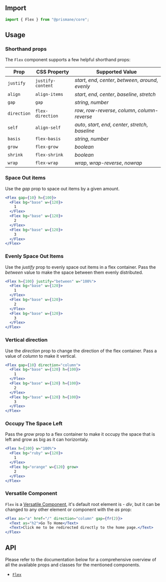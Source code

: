 ## Import

```js
import { Flex } from "@prismane/core";
```

## Usage

### Shorthand props

The `Flex` component supports a few helpful shorthand props:

| Prop        | CSS Property      | Supported Value                                         |
| ----------- | ----------------- | ------------------------------------------------------- |
| `justify`   | `justify-content` | _start_, _end_, _center_, _between_, _around_, _evenly_ |
| `align`     | `align-items`     | _start_, _end_, _center_, _baseline_, _stretch_         |
| `gap`       | `gap`             | _string_, _number_                                      |
| `direction` | `flex-direction`  | _row_, _row-reverse_, _column_, _column-reverse_        |
| `self`      | `align-self`      | _auto_, _start_, _end_, _center_, _stretch_, _baseline_ |
| `basis`     | `flex-basis`      | _string_, _number_                                      |
| `grow`      | `flex-grow`       | _boolean_                                               |
| `shrink`    | `flex-shrink`     | _boolean_                                               |
| `wrap`      | `flex-wrap`       | _wrap_, _wrap-reverse_, _nowrap_                        |

### Space Out items

Use the _gap_ prop to space out items by a given amount.

```jsx preview
<Flex gap={10} h={100}>
  <Flex bg="base" w={120}>
    1
  </Flex>
  <Flex bg="base" w={120}>
    2
  </Flex>
  <Flex bg="base" w={120}>
    3
  </Flex>
</Flex>
```

### Evenly Space Out Items

Use the _justify_ prop to evenly space out items in a flex container. Pass the _between_ value to make the space between them evenly distributed.

```jsx preview
<Flex h={100} justify="between" w="100%">
  <Flex bg="base" w={120}>
    1
  </Flex>
  <Flex bg="base" w={120}>
    2
  </Flex>
  <Flex bg="base" w={120}>
    3
  </Flex>
</Flex>
```

### Vertical direction

Use the _direction_ prop to change the direction of the flex container. Pass a value of _column_ to make it vertical.

```jsx preview
<Flex gap={10} direction="column">
  <Flex bg="base" w={120} h={100}>
    1
  </Flex>
  <Flex bg="base" w={120} h={100}>
    2
  </Flex>
  <Flex bg="base" w={120} h={100}>
    3
  </Flex>
</Flex>
```

### Occupy The Space Left

Pass the _grow_ prop to a flex container to make it occupy the space that is left and grow as big as it can horizontaly.

```jsx preview
<Flex h={100} w="100%">
  <Flex bg="ruby" w={120}>
    1
  </Flex>
  <Flex bg="orange" w={120} grow>
    2
  </Flex>
</Flex>
```

### Versatile Component

`Flex` is a [Versatile Component](/docs/getting-started/versatile-components), it's default root element is - _div_, but it can be changed to any other element or component with the _as_ prop:

```jsx preview
<Flex as="a" href="/" direction="column" gap={fr(2)}>
  <Text as="h2">Go To Home</Text>
  <Text>Click me to be redirected directly to the home page.</Text>
</Flex>
```

## API

Please refer to the documentation below for a comprehensive overview of all the available props and classes for the mentioned components.

- [`Flex`](/docs/components-api/flex-api)
